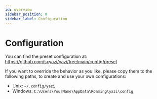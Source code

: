 ```yaml
---
id: overview
sidebar_position: 0
sidebar_label: Configuration
---
```


# Configuration

You can find the preset configuration at: https://github.com/sxyazi/yazi/tree/main/config/preset

If you want to override the behavior as you like, please copy them to the following paths, to create and use your own configurations:

- Unix: `~/.config/yazi`
- Windows: `C:\Users\YourName\AppData\Roaming\yazi\config`
